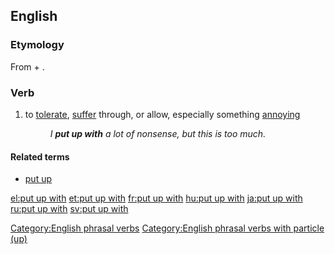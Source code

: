 ==English==

===Etymology===
From {{term|put up|lang=en}} + {{term|with|lang=en}}.

===Verb===
{{en-verb|puts up with|putting up with|put up with}}

# {{idiomatic}} to [[tolerate]], [[suffer]] through, or allow, especially something [[annoy]]ing
#: ''I '''put up with''' a lot of nonsense, but this is too much.''

====Related terms====
* [[put up]]

[[Category:English phrasal verbs]]
[[Category:English phrasal verbs with particle (up)]]

[[el:put up with]]
[[et:put up with]]
[[fr:put up with]]
[[hu:put up with]]
[[ja:put up with]]
[[ru:put up with]]
[[sv:put up with]]